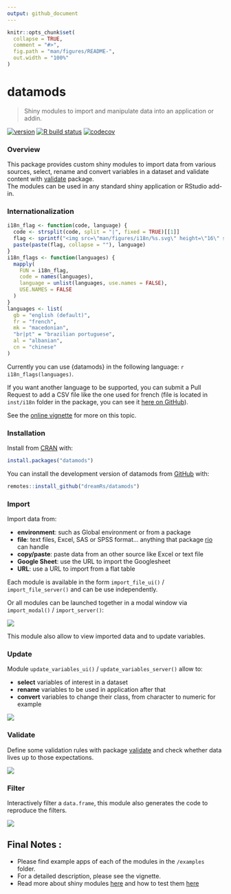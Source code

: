 ```yaml
---
output: github_document
---
```


<!-- README.md is generated from README.Rmd. Please edit that file -->

```r
knitr::opts_chunk$set(
  collapse = TRUE,
  comment = "#>",
  fig.path = "man/figures/README-",
  out.width = "100%"
)
```

# datamods

> Shiny modules to import and manipulate data into an application or addin.

<!-- badges: start -->
[![version](http://www.r-pkg.org/badges/version/datamods)](https://CRAN.R-project.org/package=datamods)
[![R build status](https://github.com/dreamRs/datamods/workflows/R-CMD-check/badge.svg)](https://github.com/dreamRs/datamods/actions)
[![codecov](https://app.codecov.io/gh/dreamRs/datamods/branch/master/graphs/badge.svg)](https://app.codecov.io/gh/dreamRs/datamods)
<!-- badges: end -->


### Overview

This package provides custom shiny modules to import data from various sources, select, rename and convert variables in a dataset and validate content with [validate](https://github.com/data-cleaning/validate) package.  
The modules can be used in any standard shiny application or RStudio add-in.


### Internationalization

```r
i18n_flag <- function(code, language) {
  code <- strsplit(code, split = "|", fixed = TRUE)[[1]]
  flag <- sprintf("<img src=\"man/figures/i18n/%s.svg\" height=\"16\" style=\"height:16px\"/>", code)
  paste(paste(flag, collapse = ""), language)
}
i18n_flags <- function(languages) {
  mapply(
    FUN = i18n_flag, 
    code = names(languages),
    language = unlist(languages, use.names = FALSE),
    USE.NAMES = FALSE
  )
}
languages <- list(
  gb = "english (default)",
  fr = "french",
  mk = "macedonian",
  "br|pt" = "brazilian portuguese",
  al = "albanian",
  cn = "chinese"
)
```


Currently you can use {datamods} in the following language: `r i18n_flags(languages)`.

If you want another language to be supported, you can submit a Pull Request to add a CSV file like the one used for french (file is located in `inst/i18n` folder in the package, you can see it [here on GitHub](https://github.com/dreamRs/datamods/blob/master/inst/i18n/fr.csv)).

See the [online vignette](https://dreamrs.github.io/datamods/articles/i18n.html) for more on this topic.


### Installation

Install from [CRAN](https://CRAN.R-project.org/package=datamods) with:

```r
install.packages("datamods")
```

You can install the development version of datamods from [GitHub](https://github.com/dreamRs/datamods) with:

```r
remotes::install_github("dreamRs/datamods")
```


### Import

Import data from:

* **environment**: such as Global environment or from a package
* **file**: text files, Excel, SAS or SPSS format... anything that package [rio](https://github.com/leeper/rio) can handle
* **copy/paste**: paste data from an other source like Excel or text file
* **Google Sheet**: use the URL to import the Googlesheet
* **URL**: use a URL to import from a flat table

Each module is available in the form `import_file_ui()` / `import_file_server()` and can be use independently.

Or all modules can be launched together in a modal window via `import_modal()` / `import_server()`:

![](man/figures/datamods-modal.png)

This module also allow to view imported data and to update variables.


### Update

Module `update_variables_ui()` / `update_variables_server()` allow to:

* **select** variables of interest in a dataset
* **rename** variables to be used in application after that
* **convert** variables to change their class, from character to numeric for example

![](man/figures/datamods-update.png)


### Validate

Define some validation rules with package [validate](https://github.com/data-cleaning/validate) and check whether data lives up to those expectations.

![](man/figures/datamods-validation.png)


### Filter

Interactively filter a `data.frame`, this module also generates the code to reproduce the filters.

![](man/figures/datamods-filter.png)


## Final Notes :

 - Please find example apps of each of the modules in the `/examples` folder.
 - For a detailed description, please see the vignette.
 - Read more about shiny modules [here](https://shiny.rstudio.com/articles/modules.html) and how to test them [here](https://mastering-shiny.org/scaling-testing.html)
